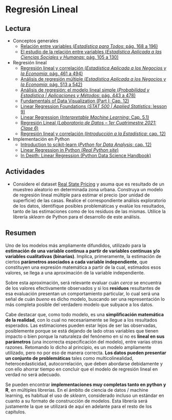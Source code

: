 # Regresión Lineal

## Lectura

- Conceptos generales
    - [Relación entre variables (_Estadística para Todos_: pág. 168 a 196)](https://drive.google.com/file/d/1oe0BDy9U1l-H54Ry_mkVC5hxGE-Z5rGm/view?usp=share_link)
    - [El estudio de la relación entre variables (_Estadística Aplicada a las Ciencias Sociales y Humanas_: pág. 105 a 130)](https://drive.google.com/file/d/1rayM3pmKjnPR8BvKyU8ZGDo8o_2ZuPZR/view?usp=share_link)
    
- Regresión lineal
    - [Regresión lineal y correlación (_Estadística Aplicada a los Negocios y la Economía_: pág. 461 a 494)](https://drive.google.com/file/d/1FX-LDq_MY3dD6UkhpktQVN6iDgNKug0N/view?usp=share_link)
    - [Análisis de regresión múltiple (_Estadística Aplicada a los Negocios y la Economía_: pág. 513 a 542)](https://drive.google.com/file/d/1FX-LDq_MY3dD6UkhpktQVN6iDgNKug0N/view?usp=share_link)
    - [Análisis de regresión: el modelo lineal simple (_Probabilidad y Estadística | Aplicaciones y Métodos_: pág. 443 a 478)](https://drive.google.com/file/d/1VCLbf-N79MIcStIe35XzL5NF-DTGENo_/view?usp=share_link)
    - [Fundamentals of Data Visualization (Part I: Cap. 12)](https://clauswilke.com/dataviz)
    - [Linear Regression Foundations (_STAT 500 | Applied Statistics_: lesson 9)](https://online.stat.psu.edu/stat500/lesson/9)
    - [Linear Regression (_Interpretable Machine Learning_: Cap. 5.1)](https://christophm.github.io/interpretable-ml-book/limo.html)
    - [Regresión Lineal (_Laboratorio de Datos – 1er Cuatrimestre 2021: Clase 6_)](http://materias.df.uba.ar/lda2021c1/171-2/)
    - [Regresión lineal y correlación (_Introducción a la Estadística_: cap. 12)](https://openstax.org/books/introducci%C3%B3n-estad%C3%ADstica/pages/12-introduccion)

- Implementación en Python
    - [Introduction to scikit-learn (_Python for Data Analysis_: cap. 12)](https://wesmckinney.com/book/modeling.html#modeling-scikit-learn)
    - [Linear Regression in Python (_Real Python site_)](https://realpython.com/linear-regression-in-python/)
    - [In Depth: Linear Regression (Python Data Science Handbook)](https://colab.research.google.com/github/jakevdp/PythonDataScienceHandbook/blob/master/notebooks/05.06-Linear-Regression.ipynb)


## Actividades

- Considere el dataset [Real State Pricing](https://drive.google.com/drive/folders/1Lprg5DfAXRnUcmYi5TdzfpKIzQ49ITuq?usp=share_link) y asuma que es resultado de un muestreo aleatorio en determinada zona urbana. Construya un modelo de regresión lineal múltiple para estimar el precio (por unidad de superficie) de las casas. Realice el correspondiente análisis exploratorio de los datos, identifique posibles problemáticas y evalúe los resultados, tanto de las estimaciones como de los residuos de las mismas. Utilice la librería _sklearn_ de Python para el desarrollo de este análisis.


## Resumen

Uno de los modelos más ampliamente difundidos, utilizado para la **estimación de una variable continua a partir de variables continuas y/o variables cualitativas (binarias)**. Implica, primeramente, la estimación de ciertos **parámetros asociados a cada variable independiente**, que constituyen una expresión matemática a partir de la cual, estimados esos valores, se llega a una aproximación de la variable independiente.

Sobre esta aproximación, será relevante evaluar cuán _cerca_ se encuentra de los valores efectivamente observados y si los **residuos** resultantes de esa evaluación presentan un comportamiento particular, lo cual será una señal de cuán _bueno_ es dicho modelo, buscando ser una representación lo más completa posible del verdadero modelo que subyace a los datos.

Cabe destacar que, como todo modelo, es una **simplificación matemática de la realidad**, con lo cual no necesariamente se llegue a los resultados esperados. Las estimaciones pueden estar lejos de ser las observadas, posiblemente porque se está dejando de lado otras variables que tienen impacto o bien porque la naturaleza del fenónemo en sí no es **lineal en sus parámetros** (una incorrecta especificación del modelo), entre varias otras razones. Retomando lo dicho al principio, es un modelo ampliamente utilizado, pero no por eso de manera correcta. **Los datos pueden presentar un conjunto de problemáticas** tales como multicolinealidad, heterocedasticidad, autocorrelación, que deben abordarse debidamente y con ello ahorrar tiempo en concluir que el modelo de regresión lineal en verdad no será adecuado.

Se pueden encontrar **implementaciones muy completas tanto en python y R**, en múltiples librerías. En el ámbito de ciencia de datos / machine learning, es habitual el uso de _sklearn_, considerado incluso un estándar en cuanto a su formato de construcción de modelos. Esta librería será justamente la que se utilizará de aquí en adelante para el resto de los capítulos.